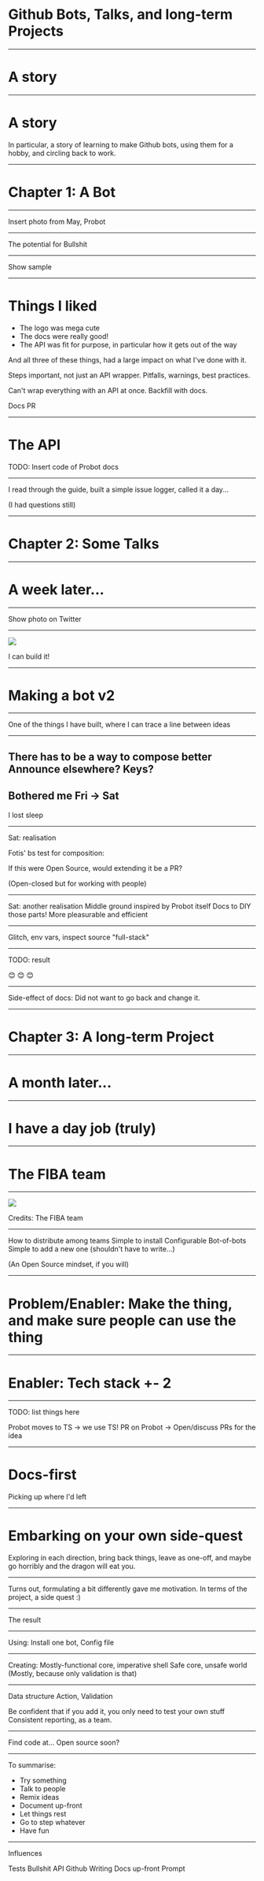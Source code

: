 
# Github Bots, Talks, and long-term Projects

---

# A story

---

# A story
In particular, a story of learning to make Github bots, using them for a hobby, and circling back to work.

---

# Chapter 1: A Bot

---

Insert photo from May, Probot

---

The potential for Bullshit

---

Show sample


---

# Things I liked
- The logo was mega cute
- The docs were really good!
- The API was fit for purpose, in particular how it gets out of the way

And all three of these things, had a large impact on what I've done with it.

Steps important, not just an API wrapper. Pitfalls, warnings, best practices.

Can't wrap everything with an API at once.
Backfill with docs.

Docs PR

---

# The API
TODO: Insert code of Probot docs

---

I read through the guide, built a simple issue logger, called it a day...

(I had questions still)

---

# Chapter 2: Some Talks

---
# A week later...


---

Show photo on Twitter

---

<Image src="/assets/hello_spaceship.gif" />

I can build it!

--- 

# Making a bot v2

---

One of the things I have built, where I can trace a line between ideas

---
There has to be a way to compose better
Announce elsewhere?
Keys?
---

Bothered me
Fri -> Sat
---

I lost sleep

---

Sat: realisation

Fotis' bs test for composition:

If this were Open Source, would extending it be a PR?

(Open-closed but for working with people)

---

Sat: another realisation
Middle ground inspired by Probot itself
Docs to DIY those parts!
More pleasurable and efficient

---

Glitch, env vars, inspect source "full-stack"

---

TODO: result

:blush: :blush: :blush:

---

Side-effect of docs:
Did not want to go back and change it.


--- 

# Chapter 3: A long-term Project

---

# A month later...

---

# I have a day job (truly)

---

# The FIBA team


---

<Image src="/assets/fiba_stack.png" />

Credits: The FIBA team

---

How to distribute among teams
Simple to install
Configurable
Bot-of-bots
Simple to add a new one
    (shouldn't have to write...)

(An Open Source mindset, if you will)

---

# Problem/Enabler: Make the thing, and make sure people can use the thing

---

# Enabler: Tech stack +- 2

---

TODO: list things here

Probot moves to TS -> we use TS!
PR on Probot -> Open/discuss PRs for the idea

---

# Docs-first
Picking up where I'd left

---

# Embarking on your own side-quest
Exploring in each direction, bring back things, leave as one-off, and maybe go horribly and the dragon will eat you.

---

Turns out, formulating a bit differently gave me motivation.
In terms of the project, a side quest :)

---

The result

---

Using:
Install one bot,
Config file

---

Creating:
Mostly-functional core, imperative shell
Safe core, unsafe world
(Mostly, because only validation is that)

---

Data structure
Action,
Validation

Be confident that if you add it, you only need to test your own stuff
Consistent reporting, as a team.

---

Find code at...
Open source soon?

---

To summarise:
- Try something
- Talk to people
- Remix ideas
- Document up-front
- Let things rest
- Go to step whatever
- Have fun

---

Influences

Tests
Bullshit
API
Github
Writing Docs up-front
Prompt
